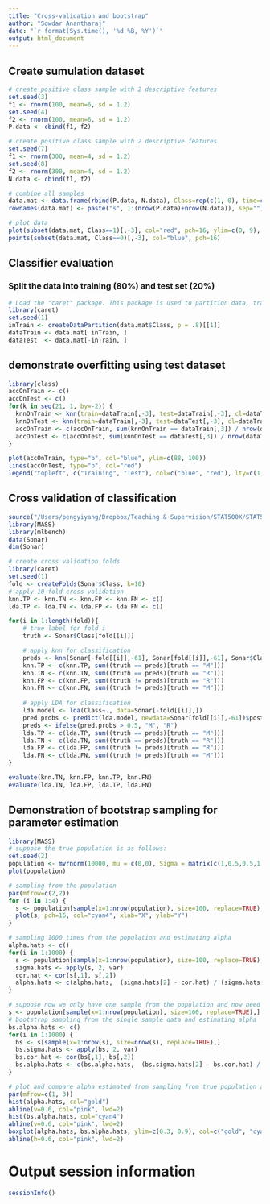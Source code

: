 ```yaml
---
title: "Cross-validation and bootstrap"
author: "Sowdar Anantharaj"
date: "`r format(Sys.time(), '%d %B, %Y')`"
output: html_document
---
```


## Create sumulation dataset
```r
# create positive class sample with 2 descriptive features
set.seed(3)
f1 <- rnorm(100, mean=6, sd = 1.2)
set.seed(4)
f2 <- rnorm(100, mean=6, sd = 1.2)
P.data <- cbind(f1, f2)

# create positive class sample with 2 descriptive features
set.seed(7)
f1 <- rnorm(300, mean=4, sd = 1.2)
set.seed(8)
f2 <- rnorm(300, mean=4, sd = 1.2)
N.data <- cbind(f1, f2)

# combine all samples
data.mat <- data.frame(rbind(P.data, N.data), Class=rep(c(1, 0), time=c(nrow(P.data), nrow(N.data))))
rownames(data.mat) <- paste("s", 1:(nrow(P.data)+nrow(N.data)), sep="")

# plot data
plot(subset(data.mat, Class==1)[,-3], col="red", pch=16, ylim=c(0, 9), xlim=c(0, 9), xlab="Feature 1", ylab="Feature 2")
points(subset(data.mat, Class==0)[,-3], col="blue", pch=16)
```

## Classifier evaluation
### Split the data into training (80%) and test set (20%)
```r
# Load the "caret" package. This package is used to partition data, training and test classification models etc.
library(caret)
set.seed(1)
inTrain <- createDataPartition(data.mat$Class, p = .8)[[1]]
dataTrain <- data.mat[ inTrain, ]
dataTest  <- data.mat[-inTrain, ]
```

## demonstrate overfitting using test dataset
```r
library(class)
accOnTrain <- c()
accOnTest <- c()
for(k in seq(21, 1, by=-2)) {
  knnOnTrain <- knn(train=dataTrain[,-3], test=dataTrain[,-3], cl=dataTrain[,3], k=k)
  knnOnTest <- knn(train=dataTrain[,-3], test=dataTest[,-3], cl=dataTrain[,3], k=k)
  accOnTrain <- c(accOnTrain, sum(knnOnTrain == dataTrain[,3]) / nrow(dataTrain) * 100)
  accOnTest <- c(accOnTest, sum(knnOnTest == dataTest[,3]) / nrow(dataTest) * 100)
}

plot(accOnTrain, type="b", col="blue", ylim=c(88, 100))
lines(accOnTest, type="b", col="red")
legend("topleft", c("Training", "Test"), col=c("blue", "red"), lty=c(1,1))
```


## Cross validation of classification
```r
source("/Users/pengyiyang/Dropbox/Teaching & Supervision/STAT500X/STAT5003_PY/Week 6/functions_w6.R")
library(MASS)
library(mlbench)
data(Sonar)
dim(Sonar)

# create cross validation folds
library(caret)
set.seed(1)
fold <- createFolds(Sonar$Class, k=10)
# apply 10-fold cross-validation
knn.TP <- knn.TN <- knn.FP <- knn.FN <- c()
lda.TP <- lda.TN <- lda.FP <- lda.FN <- c()

for(i in 1:length(fold)){
    # true label for fold i
    truth <- Sonar$Class[fold[[i]]]

    # apply knn for classification
    preds <- knn(Sonar[-fold[[i]],-61], Sonar[fold[[i]],-61], Sonar$Class[-fold[[i]]], k=5)
    knn.TP <- c(knn.TP, sum((truth == preds)[truth == "M"]))
    knn.TN <- c(knn.TN, sum((truth == preds)[truth == "R"]))
    knn.FP <- c(knn.FP, sum((truth != preds)[truth == "R"]))
    knn.FN <- c(knn.FN, sum((truth != preds)[truth == "M"]))
    
    # apply LDA for classification
    lda.model <- lda(Class~., data=Sonar[-fold[[i]],])
    pred.probs <- predict(lda.model, newdata=Sonar[fold[[i]],-61])$posterior[,"M"]
    preds <- ifelse(pred.probs > 0.5, "M", "R")
    lda.TP <- c(lda.TP, sum((truth == preds)[truth == "M"]))
    lda.TN <- c(lda.TN, sum((truth == preds)[truth == "R"]))
    lda.FP <- c(lda.FP, sum((truth != preds)[truth == "R"]))
    lda.FN <- c(lda.FN, sum((truth != preds)[truth == "M"]))
}

evaluate(knn.TN, knn.FP, knn.TP, knn.FN)
evaluate(lda.TN, lda.FP, lda.TP, lda.FN)
```


## Demonstration of bootstrap sampling for parameter estimation
```r
library(MASS)
# suppose the true population is as follows:
set.seed(2)
population <- mvrnorm(10000, mu = c(0,0), Sigma = matrix(c(1,0.5,0.5,1.25), ncol = 2), empirical = TRUE)
plot(population)

# sampling from the population
par(mfrow=c(2,2))
for (i in 1:4) {
  s <- population[sample(x=1:nrow(population), size=100, replace=TRUE),]
  plot(s, pch=16, col="cyan4", xlab="X", ylab="Y")
}

# sampling 1000 times from the population and estimating alpha
alpha.hats <- c()
for(i in 1:1000) {
  s <- population[sample(x=1:nrow(population), size=100, replace=TRUE),]
  sigma.hats <- apply(s, 2, var)
  cor.hat <- cor(s[,1], s[,2])
  alpha.hats <- c(alpha.hats,  (sigma.hats[2] - cor.hat) / (sigma.hats[1] + sigma.hats[2] - 2*cor.hat))
}

# suppose now we only have one sample from the population and now need to rely on bootstrap approach
s <- population[sample(x=1:nrow(population), size=100, replace=TRUE),]
# bootstrap sampling from the single sample data and estimating alpha
bs.alpha.hats <- c()
for(i in 1:1000) {
  bs <- s[sample(x=1:nrow(s), size=nrow(s), replace=TRUE),]
  bs.sigma.hats <- apply(bs, 2, var)
  bs.cor.hat <- cor(bs[,1], bs[,2])
  bs.alpha.hats <- c(bs.alpha.hats,  (bs.sigma.hats[2] - bs.cor.hat) / (bs.sigma.hats[1] + bs.sigma.hats[2] - 2*bs.cor.hat))
}

# plot and compare alpha estimated from sampling from true population and bootstrap sampling from a single sample data
par(mfrow=c(1, 3))
hist(alpha.hats, col="gold")
abline(v=0.6, col="pink", lwd=2)
hist(bs.alpha.hats, col="cyan4")
abline(v=0.6, col="pink", lwd=2)
boxplot(alpha.hats, bs.alpha.hats, ylim=c(0.3, 0.9), col=c("gold", "cyan4"))
abline(h=0.6, col="pink", lwd=2)
```


# Output session information
```r
sessionInfo()
```
